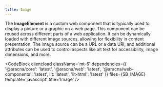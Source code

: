 ```yaml
---
title: Image
---
```



The **ImageElement** is a custom web component that is typically used to display a picture or a graphic on a web page. This component can be reused across different parts of a web application. It can be dynamically loaded with different image sources, allowing for flexibility in content presentation. The image source can be a URL or a data URI, and additional attributes can be used to control aspects like alt text for accessibility, image dimensions, and more.

<ImageComponentBlock client:load />

<CodeBlock
  client:load
  className='mt-6'
  dependencies={{
    '@aracna/core': 'latest',
    '@aracna/web': 'latest',
    '@aracna/web-components': 'latest',
    lit: 'latest',
    'lit-html': 'latest'
  }}
  files={SB_IMAGE}
  template='javascript'
  title='Image'
/>

